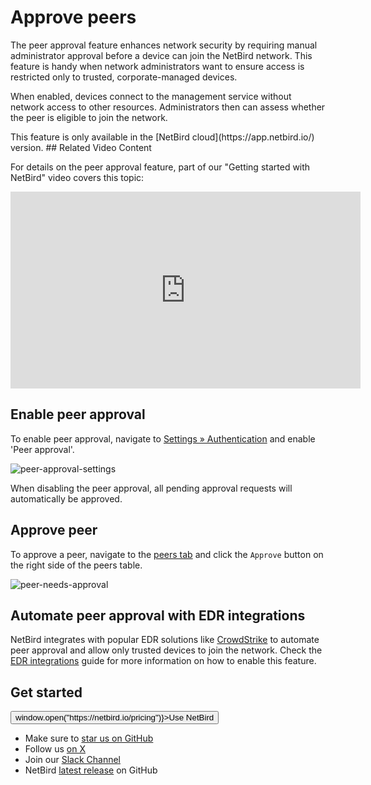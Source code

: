 
# Approve peers
The peer approval feature enhances network security by requiring manual administrator approval before a device can join the NetBird network.
This feature is handy when network administrators want to ensure access is restricted only to trusted, corporate-managed devices.

When enabled, devices connect to the management service without network access to other resources.
Administrators then can assess whether the peer is eligible to join the network.

<Note>
    This feature is only available in the [NetBird cloud](https://app.netbird.io/) version.
</Note>
## Related Video Content

For details on the peer approval feature, part of our "Getting started with NetBird" video covers this topic:

<iframe width="560" height="315" src="https://www.youtube.com/embed/JRCZy4rLi-c?start=335" frameborder="0" allow="accelerometer; autoplay; clipboard-write; encrypted-media; gyroscope; picture-in-picture" allowfullscreen></iframe>

## Enable peer approval
To enable peer approval, navigate to [Settings &raquo; Authentication](https://app.netbird.io/settings) and enable 'Peer approval'.

<p>
    <img src="/docs-static/img/how-to-guides/peer-approval-settings.png" alt="peer-approval-settings" className="imagewrapper-big"/>
</p>

<Note>
    When disabling the peer approval, all pending approval requests will automatically be approved.
</Note>

## Approve peer
To approve a peer, navigate to the [peers tab](https://app.netbird.io/peers) and click the `Approve` button on the right side of the peers table.

<p>
    <img src="/docs-static/img/how-to-guides/peer-needs-approval.png" alt="peer-needs-approval" className="imagewrapper"/>
</p>

## Automate peer approval with EDR integrations
NetBird integrates with popular EDR solutions like [CrowdStrike](https://www.crowdstrike.com/) to automate peer approval
and allow only trusted devices to join the network.
Check the [EDR integrations](/how-to/endpoint-detection-and-response) guide for more information on how to enable this feature.

## Get started
<p float="center" >
    <Button name="button" className="button-5" onClick={() => window.open("https://netbird.io/pricing")}>Use NetBird</Button>
</p>

- Make sure to [star us on GitHub](https://github.com/netbirdio/netbird)
- Follow us [on X](https://x.com/netbird)
- Join our [Slack Channel](/slack-url)
- NetBird [latest release](https://github.com/netbirdio/netbird/releases) on GitHub
